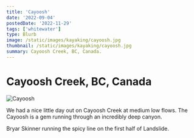 ```yaml
---
title: 'Cayoosh'
date: '2022-09-04'
postedDate: '2022-11-29'
tags: ['whitewater']
type: Blurb
image: /static/images/kayaking/cayoosh.jpg
thumbnail: /static/images/kayaking/cayoosh.jpg
summary: Cayoosh Creek, BC, Canada.
---
```


# Cayoosh Creek, BC, Canada

![Cayoosh](/static/images/kayaking/cayoosh.jpg)

We had a nice little day out on Cayoosh Creek at medium low flows. The Cayoosh is a gem running through an incredibly deep canyon.

Bryar Skinner running the spicy line on the first half of Landslide.
